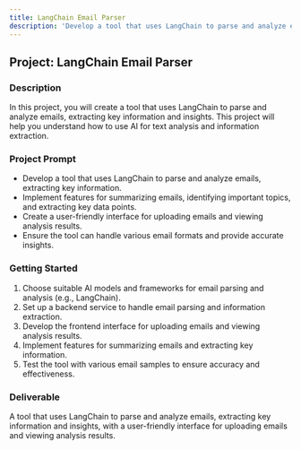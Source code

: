 ```yaml
---
title: LangChain Email Parser
description: 'Develop a tool that uses LangChain to parse and analyze emails, extracting key information and insights.'
---
```


## Project: LangChain Email Parser

### Description
In this project, you will create a tool that uses LangChain to parse and analyze emails, extracting key information and insights. This project will help you understand how to use AI for text analysis and information extraction.

### Project Prompt
- Develop a tool that uses LangChain to parse and analyze emails, extracting key information.
- Implement features for summarizing emails, identifying important topics, and extracting key data points.
- Create a user-friendly interface for uploading emails and viewing analysis results.
- Ensure the tool can handle various email formats and provide accurate insights.

### Getting Started
1. Choose suitable AI models and frameworks for email parsing and analysis (e.g., LangChain).
2. Set up a backend service to handle email parsing and information extraction.
3. Develop the frontend interface for uploading emails and viewing analysis results.
4. Implement features for summarizing emails and extracting key information.
5. Test the tool with various email samples to ensure accuracy and effectiveness.

### Deliverable
A tool that uses LangChain to parse and analyze emails, extracting key information and insights, with a user-friendly interface for uploading emails and viewing analysis results.
